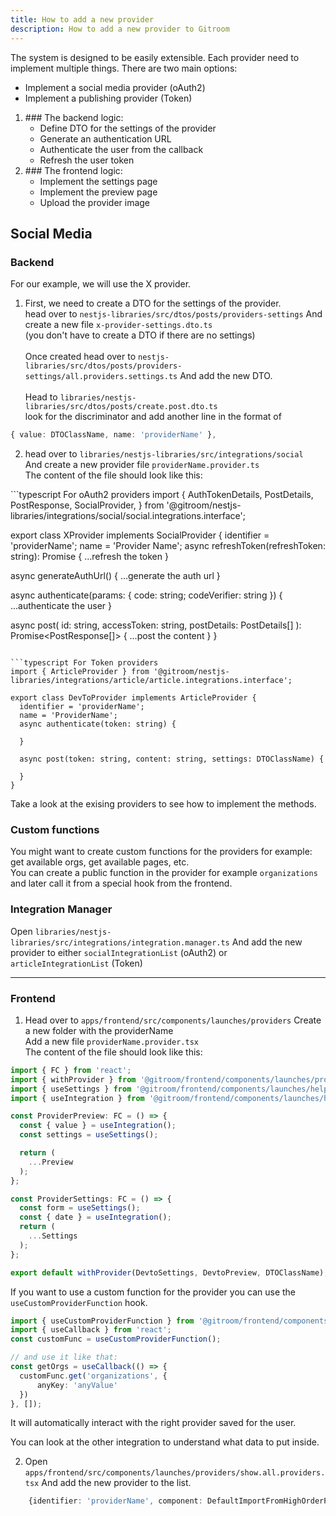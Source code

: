 ```yaml
---
title: How to add a new provider
description: How to add a new provider to Gitroom
---
```


The system is designed to be easily extensible.
Each provider need to implement multiple things.
There are two main options:
- Implement a social media provider (oAuth2)
- Implement a publishing provider (Token)

<ol>
  <li>
    ### The backend logic:
    <ul>
      <li>Define DTO for the settings of the provider</li>
      <li>Generate an authentication URL</li>
      <li>Authenticate the user from the callback</li>
      <li>Refresh the user token</li>
    </ul>
  </li>
  <li>
    ### The frontend logic:
    <ul>
      <li>Implement the settings page</li>
      <li>Implement the preview page</li>
      <li>Upload the provider image</li>
    </ul>
  </li>
</ol>

## Social Media

### Backend
For our example, we will use the X provider.<br />
1. First, we need to create a DTO for the settings of the provider.<br />
head over to `nestjs-libraries/src/dtos/posts/providers-settings`
And create a new file `x-provider-settings.dto.ts`<br />
(you don't have to create a DTO if there are no settings)<br /><br />
Once created head over to `nestjs-libraries/src/dtos/posts/providers-settings/all.providers.settings.ts`
And add the new DTO.<br /><br />
Head to `libraries/nestjs-libraries/src/dtos/posts/create.post.dto.ts`<br />
look for the discriminator and add another line in the format of<br />

```typescript create.post.dto.ts
{ value: DTOClassName, name: 'providerName' },
```

2. head over to `libraries/nestjs-libraries/src/integrations/social`<br />
And create a new provider file `providerName.provider.ts`<br />
The content of the file should look like this:

<CodeGroup>
```typescript For oAuth2 providers
import {
  AuthTokenDetails,
  PostDetails,
  PostResponse,
  SocialProvider,
} from '@gitroom/nestjs-libraries/integrations/social/social.integrations.interface';

export class XProvider implements SocialProvider {
  identifier = 'providerName';
  name = 'Provider Name';
  async refreshToken(refreshToken: string): Promise<AuthTokenDetails> {
    ...refresh the token
  }

  async generateAuthUrl() {
    ...generate the auth url
  }

  async authenticate(params: { code: string; codeVerifier: string }) {
    ...authenticate the user
  }

  async post(
    id: string,
    accessToken: string,
    postDetails: PostDetails<DTOClassName>[]
  ): Promise<PostResponse[]> {
    ...post the content
  }
}
```

```typescript For Token providers
import { ArticleProvider } from '@gitroom/nestjs-libraries/integrations/article/article.integrations.interface';

export class DevToProvider implements ArticleProvider {
  identifier = 'providerName';
  name = 'ProviderName';
  async authenticate(token: string) {

  }

  async post(token: string, content: string, settings: DTOClassName) {

  }
}
```
</CodeGroup>

Take a look at the exising providers to see how to implement the methods.

### Custom functions
You might want to create custom functions for the providers for example: get available orgs, get available pages, etc.<br />
You can create a public function in the provider for example `organizations` and later call it from a special hook from the frontend.

### Integration Manager
Open `libraries/nestjs-libraries/src/integrations/integration.manager.ts`
And add the new provider to either `socialIntegrationList` (oAuth2) or `articleIntegrationList` (Token)

---

### Frontend

1. Head over to `apps/frontend/src/components/launches/providers`
Create a new folder with the providerName<br />
Add a new file `providerName.provider.tsx`<br />
The content of the file should look like this:

```typescript providerName.provider.tsx
import { FC } from 'react';
import { withProvider } from '@gitroom/frontend/components/launches/providers/high.order.provider';
import { useSettings } from '@gitroom/frontend/components/launches/helpers/use.values';
import { useIntegration } from '@gitroom/frontend/components/launches/helpers/use.integration';

const ProviderPreview: FC = () => {
  const { value } = useIntegration();
  const settings = useSettings();

  return (
    ...Preview
  );
};

const ProviderSettings: FC = () => {
  const form = useSettings();
  const { date } = useIntegration();
  return (
    ...Settings
  );
};

export default withProvider(DevtoSettings, DevtoPreview, DTOClassName);
```

If you want to use a custom function for the provider you can use the `useCustomProviderFunction` hook.

```typescript
import { useCustomProviderFunction } from '@gitroom/frontend/components/launches/helpers/use.custom.provider.function';
import { useCallback } from 'react';
const customFunc = useCustomProviderFunction();

// and use it like that:
const getOrgs = useCallback(() => {
  customFunc.get('organizations', {
      anyKey: 'anyValue'
  })
}, []);
```

It will automatically interact with the right provider saved for the user.

You can look at the other integration to understand what data to put inside.

2. Open `apps/frontend/src/components/launches/providers/show.all.providers.tsx`
And add the new provider to the list.
```typescript show.all.providers.tsx
    {identifier: 'providerName', component: DefaultImportFromHighOrderProvider},
```
